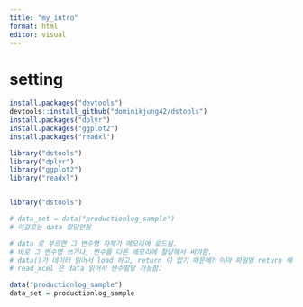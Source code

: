 ```yaml
---
title: "my_intro"
format: html
editor: visual
---
```


# setting
```r
install.packages("devtools") 
devtools::install_github("dominikjung42/dstools")
install.packages("dplyr") 
install.packages("ggplot2")
install.packages("readxl")
```

```r

library("dstools") 
library("dplyr") 
library("ggplot2") 
library("readxl")


library("dstools")

```


```r
# data_set = data("productionlog_sample")
# 이걸로는 data 할당안됨

# data 로 부르면 그 변수명 자체가 메모리에 로드됨.
# 바로 그 변수명 쓰거나, 변수를 다른 메모리에 할당해서 써야함.
# data()가 데이터 읽어서 load 하고, return 이 없기 때문에? 아마 파일명 return 해서 파일명이 저장되는 듯
# read_xcel 은 data 읽어서 변수할당 가능함.


```

```r
data("productionlog_sample")
data_set = productionlog_sample

```

